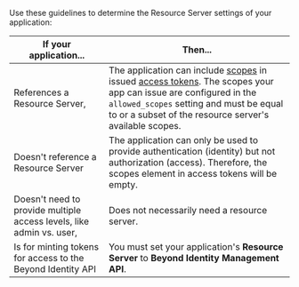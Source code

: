 Use these guidelines to determine the Resource Server settings of your application:

| If your application... | Then... |
| --- | --- |
| References a Resource Server, | The application can include [scopes](/docs/api-scopes) in issued [access tokens](/docs/api-token-overview). The scopes your app can issue are configured in the `allowed_scopes` setting and must be equal to or a subset of the resource server's available scopes. |
| Doesn't reference a Resource Server | The application can only be used to provide authentication (identity) but not authorization (access). Therefore, the scopes element in access tokens will be empty. |
| Doesn't need to provide multiple access levels, like admin vs. user, | Does not necessarily need a resource server. |
| Is for minting tokens for access to the Beyond Identity API | You must set your application's **Resource Server** to **Beyond Identity Management API**. |
